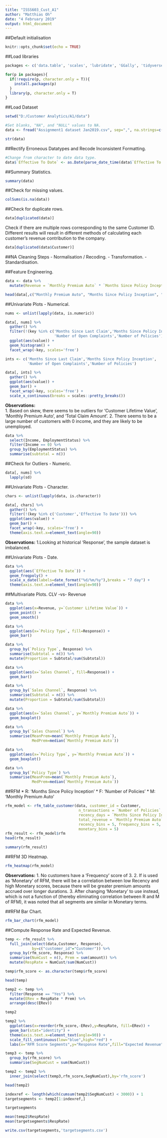 ---
title: "ISSS603_Cust_A1"
author: "Matthias Oh"
date: "4 February 2019"
output: html_document
---

##Default initialisation
```{r setup, include=FALSE}
knitr::opts_chunk$set(echo = TRUE)
```

##Load libraries
```{r, echo=FALSE}
packages <- c('data.table', 'scales', 'lubridate', 'GGally', 'tidyverse', 'rfm')

for(p in packages){
  if(!require(p, character.only = T)){
    install.packages(p)
  }
  library(p, character.only = T)
}
```

##Load Dataset
```{r, echo=FALSE}
setwd("D:/Customer Analytics/A1/data")

#Set blanks, "NA", and "NULL" values to NA.
data <- fread("Assignment1 dataset Jan2019.csv", sep=",", na.strings=c("","NA","NULL"))

str(data)
```

##Rectify Erroneous Datatypes and Recode Inconsistent Formatting.
```{r, echo=FALSE}
#Change from character to date data type.
data$`Effective To Date` <- as.Date(parse_date_time(data$`Effective To Date`,'mdy'))
```

##Summary Statistics.
```{r, echo=FALSE}
summary(data)
```

##Check for missing values.
```{r}
colSums(is.na(data))
```

##Check for duplicate rows.
```{r}
data[duplicated(data)]
```

Check if there are multiple rows corresponding to the same Customer ID.
Different results will result in different methods of calculating each customer's revenue contribution to the company.
```{r}
data[duplicated(data$Customer)]
```

##NA Cleaning Steps
- Normalisation / Recoding.
- Transformation.
- Standardisation.

##Feature Engineering.
```{r}
data <- data %>%
  mutate(Revenue = `Monthly Premium Auto` * `Months Since Policy Inception`)

head(data[,c("Monthly Premium Auto", "Months Since Policy Inception", "Revenue")])
```

##Univariate Plots - Numerical.
```{r}
nums <- unlist(lapply(data, is.numeric))

data[, nums] %>%
  gather() %>%
  filter(!(key %in% c('Months Since Last Claim','Months Since Policy Inception',
                      'Number of Open Complaints','Number of Policies'))) %>%
  ggplot(aes(value)) +
  geom_histogram() +
  facet_wrap(~key, scales='free')
```

```{r}
ints <- c('Months Since Last Claim','Months Since Policy Inception',
          'Number of Open Complaints','Number of Policies')

data[, ints] %>%
  gather() %>%
  ggplot(aes(value)) +
  geom_bar() +
  facet_wrap(~key, scales='free') +
  scale_x_continuous(breaks = scales::pretty_breaks())
```

**Observations:**  
1. Based on skew, there seems to be outliers for 'Customer Lifetime Value', 'Monthly Premium Auto', and 'Total Claim Amount'.
2. There seems to be a large number of customers with 0 income, and they are likely to be unemployed.
```{r}
data %>%
  select(Income, EmploymentStatus) %>%
  filter(Income == 0) %>%
  group_by(EmploymentStatus) %>%
  summarise(subtotal = n())
```

##Check for Outliers - Numeric.
```{r}
data[, nums] %>%
  lapply(sd)
```

##Univariate Plots - Character.
```{r, fig.height=8, fig.width=10}
chars <- unlist(lapply(data, is.character))

data[, chars] %>%
  gather() %>%
  filter(!(key %in% c('Customer','Effective To Date'))) %>%
  ggplot(aes(value)) +
  geom_bar() +
  facet_wrap(~key, scales='free') + 
  theme(axis.text.x=element_text(angle=90))
```

**Observations:**
1.Looking at historical 'Response', the sample dataset is imbalanced.

##Univariate Plots - Date.
```{r}
data %>%
  ggplot(aes(`Effective To Date`)) +
  geom_freqpoly() +
  scale_x_date(labels=date_format("%d/%m/%y"),breaks = "7 day") + 
  theme(axis.text.x=element_text(angle=90))
```

##Multivariate Plots.
CLV -vs- Revenue
```{r, echo=FALSE}
data %>%
  ggplot(aes(x=Revenue, y=`Customer Lifetime Value`)) +
  geom_point() +
  geom_smooth()
```


```{r, echo=FALSE}
data %>%
  ggplot(aes(x=`Policy Type`, fill=Response)) +
  geom_bar()
```

```{r, echo=FALSE}
data %>%
  group_by(`Policy Type`, Response) %>%
  summarise(Subtotal = n()) %>%
  mutate(Proportion = Subtotal/sum(Subtotal))
```

```{r, echo=FALSE}
data %>%
  ggplot(aes(x=`Sales Channel`, fill=Response)) +
  geom_bar()
```

```{r, echo=FALSE}
data %>%
  group_by(`Sales Channel`, Response) %>%
  summarise(Subtotal = n()) %>%
  mutate(Proportion = Subtotal/sum(Subtotal))
```

```{r, echo=FALSE}
data %>%
  ggplot(aes(x=`Sales Channel`, y=`Monthly Premium Auto`)) +
  geom_boxplot()
```
```{r, echo=FALSE}
data %>%
  group_by(`Sales Channel`) %>%
  summarise(MeanPrem=mean(`Monthly Premium Auto`),
            MedPrem=median(`Monthly Premium Auto`))
```

```{r, echo=FALSE}
data %>%
  ggplot(aes(x=`Policy Type`, y=`Monthly Premium Auto`)) +
  geom_boxplot()
```
```{r, echo=FALSE}
data %>%
  group_by(`Policy Type`) %>%
  summarise(MeanPrem=mean(`Monthly Premium Auto`),
            MedPrem=median(`Monthly Premium Auto`))
```

##RFM
* R: 'Months Since Policy Inception'
* F: 'Number of Policies'
* M: 'Monthly Premium Auto'
```{r}
rfm_model <- rfm_table_customer(data, customer_id = Customer, 
                                 n_transactions = `Number of Policies`,
                                 recency_days = `Months Since Policy Inception`,
                                 total_revenue = `Monthly Premium Auto`,
                                 recency_bins = 5, frequency_bins = 5,
                                 monetary_bins = 5)
rfm_result <- rfm_model$rfm
head(rfm_result)
```

```{r, echo=FALSE}
summary(rfm_result)
```

##RFM 3D Heatmap.
```{r, echo=FALSE}
rfm_heatmap(rfm_model)
```

**Observations:**
1. No customers have a 'Frequency' score of 3.
2. If <Revenue> is used as 'Monetary' of RFM, there will be a correlation between low Recency and high Monetary scores, because there will be greater premium amounts accrued over longer durations.
3. After changing 'Monetary' to use <Monthly Premium Auto> instead, which is not a function of <Months Since Policy Inception> (thereby eliminating correlation between R and M of RFM), it was noted that all segments are similar in Monetary terms.

##RFM Bar Chart.
```{r, echo=FALSE}
rfm_bar_chart(rfm_model)
```

##Compute Response Rate and Expected Revenue.
```{r, echo=FALSE}
temp <- rfm_result %>%
  full_join(select(data,Customer, Response), 
            by=c("customer_id"="Customer")) %>%
  group_by(rfm_score, Response) %>%
  summarise(NumCust = n(), Prem = sum(amount)) %>%
  mutate(RespRate = NumCust/sum(NumCust))

temp$rfm_score <- as.character(temp$rfm_score)

head(temp)
```

```{r, echo=FALSE}
temp2 <- temp %>%
  filter(Response == "Yes") %>%
  mutate(ERev = RespRate * Prem) %>%
  arrange(desc(ERev))

temp2
```

```{r, echo=FALSE}
temp2 %>%
  ggplot(aes(x=reorder(rfm_score,-ERev),y=RespRate, fill=ERev)) +
  geom_bar(stat="identity") + 
  theme(axis.text.x=element_text(angle=90)) +
  scale_fill_continuous(low="blue",high="red") +
  labs(x="RFM Score Segments",y="Response Rate",fill="Expected Revenue")
```

```{r, echo=FALSE}
temp3 <- temp %>%
  group_by(rfm_score) %>%
  summarise(SegNumCust = sum(NumCust)) 

temp2 <- temp2 %>%
  inner_join(select(temp3,rfm_score,SegNumCust),by='rfm_score')

head(temp2)
```

```{r, echo=FALSE}
indexref <- length(which(cumsum(temp2$SegNumCust) < 3000)) + 1
targetsegments <- temp2[1:indexref,]

targetsegments
```

```{r, echo=FALSE}
mean(temp2$RespRate)
mean(targetsegments$RespRate)
```

```{r, echo=FALSE}
write.csv(targetsegments,'targetsegments.csv')
```

